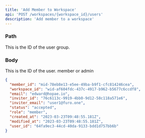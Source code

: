 ```yaml
---
title: 'Add Member to Workspace'
api: 'POST /workspaces/{workspace_id}/users'
description: 'Add member to a workspace'
---
```


### Path

<ParamField path="workspace_id" type="string" required>
  This is the ID of the user group.
</ParamField>

### Body

<ParamField body="user_id" type="string" required>
  This is the ID of the user.
</ParamField>

<ParamField body="role" type="string" required>
  member or admin
</ParamField>

<ResponseExample>

```json 201: Created
{
  "member_id": "mid-78eb8e13-e5ee-49ba-b9f1-cfc814246cea",
  "workspace_id": "wid-af604fdc-437c-4917-b962-b5677c6ccdf8",
  "email": "edward@hopae.io",
  "inviter_id": "76c6113c-9919-4bb0-9d12-58c118a571e6",
  "inviter_email": "user1@furo.one",
  "status": "accepted",
  "role": "member",
  "created_at": "2023-03-23T09:48:55.181Z",
  "modified_at": "2023-03-23T09:48:55.181Z",
  "user_id": "64fa9ec3-44cd-40da-9133-bdd1d757bb6b"
}
```

</ResponseExample>
